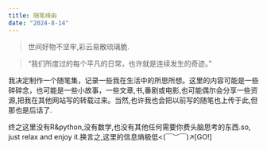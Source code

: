 ```yaml
---
title: 随笔缘由
date: "2024-8-14"
---
```


> 世间好物不坚牢,彩云易散琉璃脆.

>“我们所度过的每个平凡的日常，也许就是连续发生的奇迹。”

我决定制作一个随笔集，记录一些我在生活中的所思所想。这里的内容可能是一些碎碎念，也可能是一些小故事，一些文章,书,番剧或电影,也可能偶尔会分享一些资源,把我在其他网站写的转载过来。当然,也许我也会把以前写的随笔也上传于此,但那也是后话了.

终之这里没有R&python,没有数学,也没有其他任何需要你费头脑思考的东西.so, just relax and enjoy it.换言之,这里的信息熵极低<(￣︶￣)↗[GO!]

